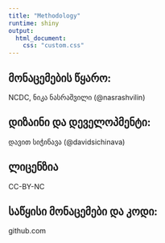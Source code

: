 ```yaml
---
title: "Methodology"
runtime: shiny
output:
  html_document:
    css: "custom.css"
---
```


## მონაცემების წყარო:

NCDC,  ნიკა ნასრაშვილი (@nasrashvilin)

## დიზაინი და დეველოპმენტი:

დავით სიჭინავა (@davidsichinava)

## ლიცენზია

CC-BY-NC

## საწყისი მონაცემები და კოდი:

github.com